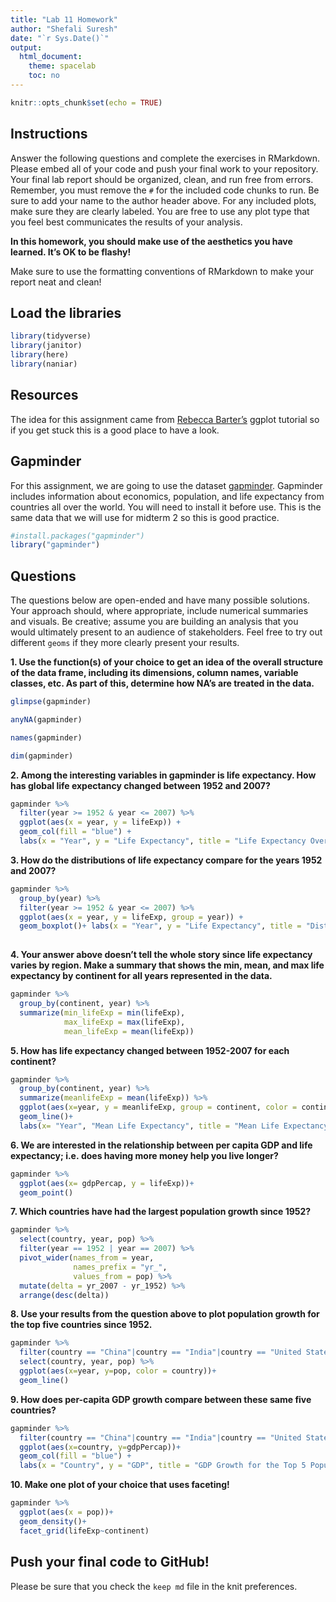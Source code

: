 ```yaml
---
title: "Lab 11 Homework"
author: "Shefali Suresh"
date: "`r Sys.Date()`"
output:
  html_document:
    theme: spacelab
    toc: no
---
```


```r
knitr::opts_chunk$set(echo = TRUE)
```

## Instructions
Answer the following questions and complete the exercises in RMarkdown. Please embed all of your code and push your final work to your repository. Your final lab report should be organized, clean, and run free from errors. Remember, you must remove the `#` for the included code chunks to run. Be sure to add your name to the author header above. For any included plots, make sure they are clearly labeled. You are free to use any plot type that you feel best communicates the results of your analysis.  

**In this homework, you should make use of the aesthetics you have learned. It's OK to be flashy!**

Make sure to use the formatting conventions of RMarkdown to make your report neat and clean!  

## Load the libraries
```r
library(tidyverse)
library(janitor)
library(here)
library(naniar)
``` 

## Resources
The idea for this assignment came from [Rebecca Barter's](http://www.rebeccabarter.com/blog/2017-11-17-ggplot2_tutorial/) ggplot tutorial so if you get stuck this is a good place to have a look.  

## Gapminder
For this assignment, we are going to use the dataset [gapminder](https://cran.r-project.org/web/packages/gapminder/index.html). Gapminder includes information about economics, population, and life expectancy from countries all over the world. You will need to install it before use. This is the same data that we will use for midterm 2 so this is good practice.
```r
#install.packages("gapminder")
library("gapminder")
```

## Questions
The questions below are open-ended and have many possible solutions. Your approach should, where appropriate, include numerical summaries and visuals. Be creative; assume you are building an analysis that you would ultimately present to an audience of stakeholders. Feel free to try out different `geoms` if they more clearly present your results.  

**1. Use the function(s) of your choice to get an idea of the overall structure of the data frame, including its dimensions, column names, variable classes, etc. As part of this, determine how NA's are treated in the data.** 

```r
glimpse(gapminder)
```

```r
anyNA(gapminder)
```

```r
names(gapminder)
```

```r
dim(gapminder)
```

**2. Among the interesting variables in gapminder is life expectancy. How has global life expectancy changed between 1952 and 2007?**

```r
gapminder %>% 
  filter(year >= 1952 & year <= 2007) %>% 
  ggplot(aes(x = year, y = lifeExp)) +
  geom_col(fill = "blue") +
  labs(x = "Year", y = "Life Expectancy", title = "Life Expectancy Over the Years")
```

**3. How do the distributions of life expectancy compare for the years 1952 and 2007?**

```r
gapminder %>%
  group_by(year) %>% 
  filter(year >= 1952 & year <= 2007) %>% 
  ggplot(aes(x = year, y = lifeExp, group = year)) +
  geom_boxplot()+ labs(x = "Year", y = "Life Expectancy", title = "Distribution of Life Expectancy")
  
```

**4. Your answer above doesn't tell the whole story since life expectancy varies by region. Make a summary that shows the min, mean, and max life expectancy by continent for all years represented in the data.**

```r
gapminder %>% 
  group_by(continent, year) %>% 
  summarize(min_lifeExp = min(lifeExp),
            max_lifeExp = max(lifeExp),
            mean_lifeExp = mean(lifeExp))
```

**5. How has life expectancy changed between 1952-2007 for each continent?**

```r
gapminder %>% 
  group_by(continent, year) %>%
  summarize(meanlifeExp = mean(lifeExp)) %>%
  ggplot(aes(x=year, y = meanlifeExp, group = continent, color = continent))+
  geom_line()+
  labs(x= "Year", "Mean Life Expectancy", title = "Mean Life Expectancy Between 1952-2007")
```

**6. We are interested in the relationship between per capita GDP and life expectancy; i.e. does having more money help you live longer?**

```r
gapminder %>%
  ggplot(aes(x= gdpPercap, y = lifeExp))+
  geom_point()
```

**7. Which countries have had the largest population growth since 1952?**

```r
gapminder %>% 
  select(country, year, pop) %>%
  filter(year == 1952 | year == 2007) %>% 
  pivot_wider(names_from = year,
              names_prefix = "yr_",
              values_from = pop) %>%
  mutate(delta = yr_2007 - yr_1952) %>% 
  arrange(desc(delta))
```

**8. Use your results from the question above to plot population growth for the top five countries since 1952.**

```r
gapminder %>%
  filter(country == "China"|country == "India"|country == "United States"|country == "Indonesia"|country == "Brazil") %>%
  select(country, year, pop) %>%
  ggplot(aes(x=year, y=pop, color = country))+
  geom_line()
```

**9. How does per-capita GDP growth compare between these same five countries?**

```r
gapminder %>%
  filter(country == "China"|country == "India"|country == "United States"|country == "Indonesia"|country == "Brazil") %>%
  ggplot(aes(x=country, y=gdpPercap))+
  geom_col(fill = "blue") +
  labs(x = "Country", y = "GDP", title = "GDP Growth for the Top 5 Populated Countries")
```

**10. Make one plot of your choice that uses faceting!**

```r
gapminder %>%
  ggplot(aes(x = pop))+
  geom_density()+
  facet_grid(lifeExp~continent)
```


## Push your final code to GitHub!
Please be sure that you check the `keep md` file in the knit preferences. 
